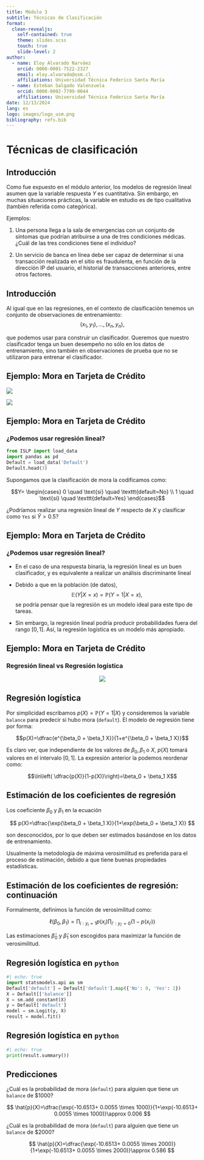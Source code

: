 ```yaml
---
title: Módulo 3
subtitle: Técnicas de Clasificación
format:
  clean-revealjs:
    self-contained: true
    theme: slides.scss
    touch: true
    slide-level: 2
author:
  - name: Eloy Alvarado Narváez
    orcid: 0000-0001-7522-2327
    email: eloy.alvarado@usm.cl
    affiliations: Universidad Técnica Federico Santa María
  - name: Esteban Salgado Valenzuela
    orcid: 0000-0002-7799-0044
    affiliations: Universidad Técnica Federico Santa María
date: 12/13/2024
lang: es
logo: images/logo_usm.png
bibliography: refs.bib
---
```


# Técnicas de clasificación {background-color="#40666e"}

## Introducción

Como fue expuesto en el módulo anterior, los modelos de regresión lineal asumen que la variable respuesta $Y$ es [cuantitativa]{.bg3}. Sin embargo, en muchas situaciones prácticas, la variable en estudio es de tipo [cualitativa]{.bg1} (también referida como categórica).

[Ejemplos:]{.bg4}

1. Una persona llega a la sala de emergencias con un conjunto de síntomas que podrían atribuirse a una de tres condiciones médicas. [¿Cuál de las tres condiciones tiene el individuo?]{.bg2}

2. Un servicio de banca en línea debe ser capaz de [determinar si una transacción realizada en el sitio es fraudulenta]{.bg2}, en función de la dirección IP del usuario, el historial de transacciones anteriores, entre otros factores.  

## Introducción

Al igual que en las regresiones, en el contexto de [clasificación]{.bg1} tenemos un conjunto de observaciones de entrenamiento:
$$(x_1, y_1), \dots, (x_n, y_n),$$

que podemos usar para construir un [clasificador]{.bg3}. Queremos que nuestro clasificador tenga un [buen desempeño]{.bg4} no sólo en los datos de entrenamiento, sino también en observaciones de prueba que no se utilizaron para entrenar el clasificador.

## Ejemplo: Mora en Tarjeta de Crédito

::: {layout-ncol=2}

![](./images/mod3/4_1a.png)

![](./images/mod3/4_1b.png)

:::

## Ejemplo: Mora en Tarjeta de Crédito
### ¿Podemos usar regresión lineal?

```python
from ISLP import load_data
import pandas as pd
Default = load_data('Default')
Default.head(3)
```

Supongamos que la clasificación de [mora]{.bg4} la codificamos como:

$$Y= \begin{cases} 0 \quad \text{si} \quad \texttt{default=No} \\
1 \quad \text{si} \quad \texttt{default=Yes} \end{cases}$$

::: {.box3}
¿Podríamos realizar una regresión lineal de $Y$ respecto de $X$ y clasificar como [$\texttt{Yes}$]{.bg3} si $\widehat{Y}>0.5$?
:::

## Ejemplo: Mora en Tarjeta de Crédito
### ¿Podemos usar regresión lineal?

- En el caso de una [respuesta binaria]{.bg1}, la regresión lineal es un [buen clasificador]{.bg3}, y es equivalente a realizar un [análisis discriminante lineal]{.bg4}

- Debido a que en la población (de datos), $$\mathbb{E}(Y| X = x)= \mathbb{P}(Y=1 | X=x),$$
se podría pensar que la regresión es un modelo ideal para este tipo de tareas.

- Sin embargo, la [regresión lineal]{.bg2} podría producir probabilidades fuera del rango $[0,1]$. Así, la [regresión logística]{.bg4} es un modelo más apropiado.

## Ejemplo: Mora en Tarjeta de Crédito
### Regresión lineal vs Regresión logística
<center>
![](./images/mod3/4_2.png)
</center>

## Regresión logística

Por simplicidad escribamos $p(X)=\mathbb{P}(Y=1 | X)$ y consideremos la variable [`balance`]{.bg3} para predecir si hubo [mora (`default`)]{.bg4}. El modelo de regresión tiene por forma:

$$p(X)=\dfrac{e^{\beta_0 + \beta_1 X}}{1+e^{\beta_0 + \beta_1 X}}$$

Es claro ver, que independiente de los valores de $\beta_0,\beta_1$ o $X$, [$p(X)$ tomará valores en el intervalo $[0,1]$]{.bg1}. La expresión anterior la podemos reordenar como:

$$\ln\left( \dfrac{p(X)}{1-p(X)}\right)=\beta_0 + \beta_1 X$$

## Estimación de los coeficientes de regresión

Los coeficiente $\beta_0$ y $\beta_1$ en la ecuación

$$
p(X)=\dfrac{\exp(\beta_0 + \beta_1 X)}{1+\exp(\beta_0 + \beta_1 X)}
$$

[son desconocidos]{.bg4}, por lo que [deben ser estimados basándose en los datos de entrenamiento]{.bg3}.

Usualmente la metodología de [máxima verosimilitud]{.bg1} es preferida para el proceso de estimación, debido a que tiene buenas propiedades estadísticas.

## Estimación de los coeficientes de regresión: continuación

Formalmente, definimos la [función de verosimilitud]{.bg3} como:

$$
\ell(\beta_0,\beta_1)=\prod_{i:y_i=1}p(x_i)\prod_{i':y_{i'}=0}(1-p(x_{i'}))
$$

Las estimaciones $\hat{\beta}_0$ y $\hat{\beta}_1$ son escogidos para [maximizar la función de verosimilitud]{.bg4}.

## Regresión logística en `python`

```python
#| echo: true
import statsmodels.api as sm
Default['default'] = Default['default'].map({'No': 0, 'Yes': 1})
X = Default[['balance']]
X = sm.add_constant(X)  
y = Default['default']
model = sm.Logit(y, X)
result = model.fit()
```
## Regresión logística en `python`

```python
#| echo: true
print(result.summary())
```


## Predicciones

¿Cuál es la probabilidad de [mora (`default`)]{.bg4} para alguien que tiene un [`balance`]{.bg3} de [$1000]{.fg1}?

$$
\hat{p}(X)=\dfrac{\exp(-10.6513+ 0.0055 \times 1000)}{1+\exp(-10.6513+ 0.0055 \times 1000)}\approx 0.006
$$

¿Cuál es la probabilidad de [mora (`default`)]{.bg4} para alguien que tiene un [`balance`]{.bg3} de [$2000]{.fg1}?

$$
\hat{p}(X)=\dfrac{\exp(-10.6513+ 0.0055 \times 2000)}{1+\exp(-10.6513+ 0.0055 \times 2000)}\approx 0.586
$$